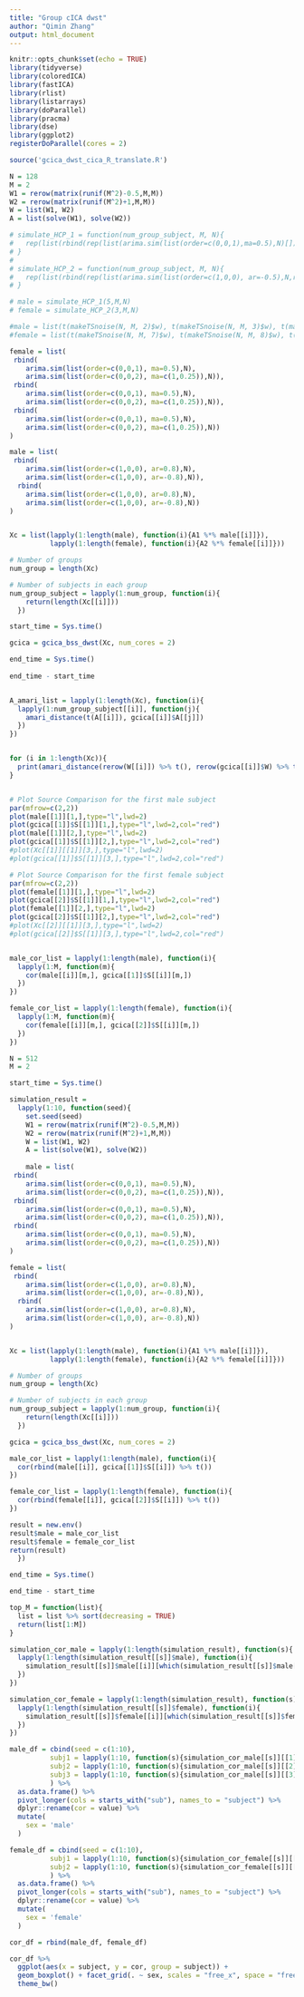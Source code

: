 ```yaml
---
title: "Group cICA dwst"
author: "Qimin Zhang"
output: html_document
---
```


```r
knitr::opts_chunk$set(echo = TRUE)
library(tidyverse)
library(coloredICA)
library(fastICA)
library(rlist)
library(listarrays)
library(doParallel)
library(pracma)
library(dse)
library(ggplot2)
registerDoParallel(cores = 2)
```


```r
source('gcica_dwst_cica_R_translate.R')
```


```r
N = 128
M = 2
W1 = rerow(matrix(runif(M^2)-0.5,M,M))
W2 = rerow(matrix(runif(M^2)+1,M,M))
W = list(W1, W2)
A = list(solve(W1), solve(W2))

# simulate_HCP_1 = function(num_group_subject, M, N){
#   rep(list(rbind(rep(list(arima.sim(list(order=c(0,0,1),ma=0.5),N)[]),M))), num_group_subject)
# }
# 
# simulate_HCP_2 = function(num_group_subject, M, N){
#   rep(list(rbind(rep(list(arima.sim(list(order=c(1,0,0), ar=-0.5),N,rand.gen = function(n, ...) (runif(n)-0.5)*sqrt(3))[]),M))), num_group_subject)
# }

# male = simulate_HCP_1(5,M,N)
# female = simulate_HCP_2(3,M,N)

#male = list(t(makeTSnoise(N, M, 2)$w), t(makeTSnoise(N, M, 3)$w), t(makeTSnoise(N, M, 4)$w), t(makeTSnoise(N, M, 5)$w), t(makeTSnoise(N, M, 6)$w))
#female = list(t(makeTSnoise(N, M, 7)$w), t(makeTSnoise(N, M, 8)$w), t(makeTSnoise(N, M, 9)$w))

female = list(
 rbind(
    arima.sim(list(order=c(0,0,1), ma=0.5),N),
    arima.sim(list(order=c(0,0,2), ma=c(1,0.25)),N)),
 rbind(
    arima.sim(list(order=c(0,0,1), ma=0.5),N),
    arima.sim(list(order=c(0,0,2), ma=c(1,0.25)),N)),
 rbind(
    arima.sim(list(order=c(0,0,1), ma=0.5),N),
    arima.sim(list(order=c(0,0,2), ma=c(1,0.25)),N))
)

male = list(
 rbind(
    arima.sim(list(order=c(1,0,0), ar=0.8),N),
    arima.sim(list(order=c(1,0,0), ar=-0.8),N)),
  rbind(
    arima.sim(list(order=c(1,0,0), ar=0.8),N),
    arima.sim(list(order=c(1,0,0), ar=-0.8),N))
)


Xc = list(lapply(1:length(male), function(i){A1 %*% male[[i]]}),
          lapply(1:length(female), function(i){A2 %*% female[[i]]}))

# Number of groups
num_group = length(Xc)

# Number of subjects in each group
num_group_subject = lapply(1:num_group, function(i){
    return(length(Xc[[i]]))
  })

start_time = Sys.time()

gcica = gcica_bss_dwst(Xc, num_cores = 2)

end_time = Sys.time()
 
end_time - start_time


A_amari_list = lapply(1:length(Xc), function(i){
  lapply(1:num_group_subject[[i]], function(j){
    amari_distance(t(A[[i]]), gcica[[i]]$A[[j]])
  })
})


for (i in 1:length(Xc)){
  print(amari_distance(rerow(W[[i]]) %>% t(), rerow(gcica[[i]]$W) %>% t()))
}


# Plot Source Comparison for the first male subject
par(mfrow=c(2,2))
plot(male[[1]][1,],type="l",lwd=2)
plot(gcica[[1]]$S[[1]][1,],type="l",lwd=2,col="red")
plot(male[[1]][2,],type="l",lwd=2)
plot(gcica[[1]]$S[[1]][2,],type="l",lwd=2,col="red")
#plot(Xc[[1]][[1]][3,],type="l",lwd=2)
#plot(gcica[[1]]$S[[1]][3,],type="l",lwd=2,col="red")

# Plot Source Comparison for the first female subject
par(mfrow=c(2,2))
plot(female[[1]][1,],type="l",lwd=2)
plot(gcica[[2]]$S[[1]][1,],type="l",lwd=2,col="red")
plot(female[[1]][2,],type="l",lwd=2)
plot(gcica[[2]]$S[[1]][2,],type="l",lwd=2,col="red")
#plot(Xc[[2]][[1]][3,],type="l",lwd=2)
#plot(gcica[[2]]$S[[1]][3,],type="l",lwd=2,col="red")


male_cor_list = lapply(1:length(male), function(i){
  lapply(1:M, function(m){
    cor(male[[i]][m,], gcica[[1]]$S[[i]][m,])
  })
})

female_cor_list = lapply(1:length(female), function(i){
  lapply(1:M, function(m){
    cor(female[[i]][m,], gcica[[2]]$S[[i]][m,])
  })
})
```

```r
N = 512
M = 2

start_time = Sys.time()

simulation_result = 
  lapply(1:10, function(seed){
    set.seed(seed)
    W1 = rerow(matrix(runif(M^2)-0.5,M,M))
    W2 = rerow(matrix(runif(M^2)+1,M,M))
    W = list(W1, W2)
    A = list(solve(W1), solve(W2))
    
    male = list(
 rbind(
    arima.sim(list(order=c(0,0,1), ma=0.5),N),
    arima.sim(list(order=c(0,0,2), ma=c(1,0.25)),N)),
 rbind(
    arima.sim(list(order=c(0,0,1), ma=0.5),N),
    arima.sim(list(order=c(0,0,2), ma=c(1,0.25)),N)),
 rbind(
    arima.sim(list(order=c(0,0,1), ma=0.5),N),
    arima.sim(list(order=c(0,0,2), ma=c(1,0.25)),N))
)

female = list(
 rbind(
    arima.sim(list(order=c(1,0,0), ar=0.8),N),
    arima.sim(list(order=c(1,0,0), ar=-0.8),N)),
  rbind(
    arima.sim(list(order=c(1,0,0), ar=0.8),N),
    arima.sim(list(order=c(1,0,0), ar=-0.8),N))
)


Xc = list(lapply(1:length(male), function(i){A1 %*% male[[i]]}),
          lapply(1:length(female), function(i){A2 %*% female[[i]]}))

# Number of groups
num_group = length(Xc)

# Number of subjects in each group
num_group_subject = lapply(1:num_group, function(i){
    return(length(Xc[[i]]))
  })

gcica = gcica_bss_dwst(Xc, num_cores = 2)

male_cor_list = lapply(1:length(male), function(i){
  cor(rbind(male[[i]], gcica[[1]]$S[[i]]) %>% t())
})

female_cor_list = lapply(1:length(female), function(i){
  cor(rbind(female[[i]], gcica[[2]]$S[[i]]) %>% t())
})

result = new.env()
result$male = male_cor_list
result$female = female_cor_list
return(result)
  })

end_time = Sys.time()

end_time - start_time
```

```r
top_M = function(list){
  list = list %>% sort(decreasing = TRUE)
  return(list[1:M])
}

simulation_cor_male = lapply(1:length(simulation_result), function(s){
  lapply(1:length(simulation_result[[s]]$male), function(i){
    simulation_result[[s]]$male[[i]][which(simulation_result[[s]]$male[[i]] < 1)] %>% unique() %>% lapply(abs) %>% as.numeric() %>% top_M()
  })
})

simulation_cor_female = lapply(1:length(simulation_result), function(s){
  lapply(1:length(simulation_result[[s]]$female), function(i){
    simulation_result[[s]]$female[[i]][which(simulation_result[[s]]$female[[i]] < 1)] %>% unique() %>% lapply(abs) %>% as.numeric() %>% top_M() 
  })
})
```

```r
male_df = cbind(seed = c(1:10),
          subj1 = lapply(1:10, function(s){simulation_cor_male[[s]][[1]] %>% mean()}) %>% as.numeric(),
          subj2 = lapply(1:10, function(s){simulation_cor_male[[s]][[2]] %>% mean()}) %>% as.numeric(),
          subj3 = lapply(1:10, function(s){simulation_cor_male[[s]][[3]] %>% mean()}) %>% as.numeric()
          ) %>% 
  as.data.frame() %>% 
  pivot_longer(cols = starts_with("sub"), names_to = "subject") %>% 
  dplyr::rename(cor = value) %>% 
  mutate(
    sex = 'male'
  )

female_df = cbind(seed = c(1:10),
          subj1 = lapply(1:10, function(s){simulation_cor_female[[s]][[1]] %>% mean()}) %>% as.numeric(),
          subj2 = lapply(1:10, function(s){simulation_cor_female[[s]][[2]] %>% mean()}) %>% as.numeric()
          ) %>% 
  as.data.frame() %>% 
  pivot_longer(cols = starts_with("sub"), names_to = "subject") %>% 
  dplyr::rename(cor = value) %>% 
  mutate(
    sex = 'female'
  )

cor_df = rbind(male_df, female_df)
```

```r
cor_df %>% 
  ggplot(aes(x = subject, y = cor, group = subject)) +
  geom_boxplot() + facet_grid(. ~ sex, scales = "free_x", space = "free_x") +
  theme_bw()
```

